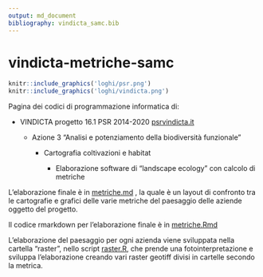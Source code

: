 ```yaml
---
output: md_document
bibliography: vindicta_samc.bib
---
```


# vindicta-metriche-samc

```r
knitr::include_graphics('loghi/psr.png')
knitr::include_graphics('loghi/vindicta.png')
```

Pagina dei codici di programmazione informatica di:

-   VINDICTA progetto 16.1 PSR 2014-2020 [psrvindicta.it](https://www.psrvindicta.it/)

    -   Azione 3 "Analisi e potenziamento della biodiversità funzionale"

        -   Cartografia coltivazioni e habitat

            -   Elaborazione software di "landscape ecology" con calcolo di metriche

L'elaborazione finale è in [metriche.md](metriche.md) , la quale è un layout di confronto tra le cartografie e grafici delle varie metriche del paesaggio delle aziende oggetto del progetto.

Il codice rmarkdown per l'elaborazione finale è in [metriche.Rmd](metriche.Rmd)

L'elaborazione del paesaggio per ogni azienda viene sviluppata nella cartella "raster", nello script [raster.R](cartografia/raster/raster.R), che prende una fotointerpretazione e sviluppa l'elaborazione creando vari raster geotiff divisi in cartelle secondo la metrica.
